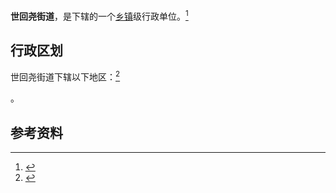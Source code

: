 {{中国乡级行政区|37/06/02/011/000}}

'''世回尧街道'''，是{{PRC admin/fullname|37/06/02/011/000|3}}下辖的一个[[乡镇|乡镇]]级行政单位。<ref>{{PRC admin/ref sgc|{{PRC admin/parent|37/06/02/011/000}}}}</ref>

== 行政区划 ==

世回尧街道下辖以下地区：<ref>{{PRC admin/ref sgc|37/06/02/011/000}}</ref>

{{PRC admin/children|37/06/02/011/000}}。

== 参考资料 ==

{{reflist}}

{{行政区划小作品}}
{{PRC admin/navcat|37/06/02/011/000}}